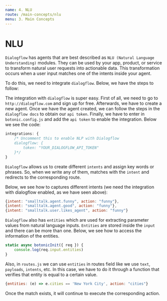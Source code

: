 ```yaml
---
name: 4. NLU
route: /main-concepts/nlu
menu: 3. Main Concepts
---
```


# **NLU**

`Dialogflow` has agents that are best described as `NLU (Natural Language Understanding)` modules. They can be used by your app, product, or service to transform natural user requests into actionable data. This transformation occurs when a user input matches one of the intents inside your agent.

To do this, we need to integrate `dialogflow`. Below, we have the steps to follow:

The integration with `dialogflow` is super easy. First of all, we need to go to `http://dialogflow.com` and sign up for free. Afterwards, we have to create a new agent. Once we have the agent created, we can follow the steps in the `dialogflow docs` to obtain our `api token`. Finally, we have to enter in `botonic.config.js` and add the `api token` to enable the integration. Below we see the code:

```javascript
integrations: {
    /* Uncomment this to enable NLP with Dialogflow
    dialogflow: {
        token: "YOUR_DIALOGFLOW_API_TOKEN"
    }*/
}
```
`Dialogflow` allows us to create different `intents` and assign key words or phrases. So, when we write any of them, matches with the `intent` and redirects to the corresponding route.

Below, we see how to captures different intents (we need the integration with dialogflow enabled, as we have seen above):

```javascript
{intent: "smalltalk.agent.funny", action: "funny"},
{intent: "smalltalk.agent.good", action: "funny"},
{intent: "smalltalk.user.likes_agent", action: "funny"}
```

`Dialogflow` also has `entities` which are used for extracting parameter values from natural language inputs. `Entities` are stored inside the `input` and there can be more than one. Below, we see how to access the information of the entities. 

```javascript
static async botonicInit({ req }) {
  	console.log(req.input.entities)   
}
```

Also, in `routes.js` we can use `entities` in routes field like we use `text`, `payloads`, `intents`, etc. In this case, we have to do it through a function that verifies that entity is equal to a certain value. 

```javascript
{entities: (e) => e.cities == 'New York City', action: "cities"}

```
Once the match exists, it will continue to execute the corresponding action.
